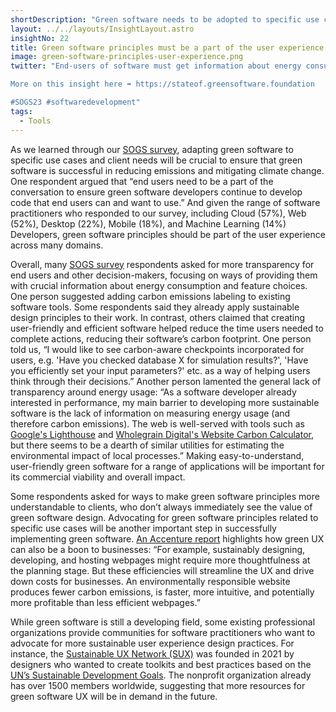 ```yaml
---
shortDescription: "Green software needs to be adopted to specific use cases to be most effective."
layout: ../../layouts/InsightLayout.astro
insightNo: 22
title: Green software principles must be a part of the user experience
image: green-software-principles-user-experience.png
twitter: "End-users of software must get information about energy consumption and feature choices for #greensoftware to be successful in reducing emissions and mitigating #climatechange.

More on this insight here ➡️ https://stateof.greensoftware.foundation

#SOGS23 #softwaredevelopment"
tags:
  - Tools
---
```


As we learned through our [SOGS survey](/../survey), adapting green software to specific use cases and client needs will be crucial to ensure that green software is successful in reducing emissions and mitigating climate change. One respondent argued that “​​end users need to be a part of the conversation to ensure green software developers continue to develop code that end users can and want to use.” And given the range of software practitioners who responded to our survey, including Cloud (57%), Web (52%), Desktop (22%), Mobile (18%), and Machine Learning (14%) Developers, green software principles should be part of the user experience across many domains.

Overall, many [SOGS survey](/../survey) respondents asked for more transparency for end users and other decision-makers, focusing on ways of providing them with crucial information about energy consumption and feature choices. One person suggested adding carbon emissions labeling to existing software tools. Some respondents said they already apply sustainable design principles to their work. In contrast, others claimed that creating user-friendly and efficient software helped reduce the time users needed to complete actions, reducing their software’s carbon footprint. One person told us, “I would like to see carbon-aware checkpoints incorporated for users, e.g. 'Have you checked database X for simulation results?', 'Have you efficiently set your input parameters?' etc. as a way of helping users think through their decisions.” Another person lamented the general lack of transparency around energy usage: “As a software developer already interested in performance, my main barrier to developing more sustainable software is the lack of information on measuring energy usage (and therefore carbon emissions). The web is well-served with tools such as [Google's Lighthouse](https://chrome.google.com/webstore/detail/lighthouse/blipmdconlkpinefehnmjammfjpmpbjk?hl=en) and [Wholegrain Digital's Website Carbon Calculator](https://www.websitecarbon.com/), but there seems to be a dearth of similar utilities for estimating the environmental impact of local processes.” Making easy-to-understand, user-friendly green software for a range of applications will be important for its commercial viability and overall impact.

Some respondents asked for ways to make green software principles more understandable to clients, who don’t always immediately see the value of green software design. Advocating for green software principles related to specific use cases will be another important step in successfully implementing green software. [An Accenture report](https://www.accenture.com/content/dam/accenture/final/a-com-migration/pdf/pdf-177/accenture-tech-sustainability-uniting-sustainability-and-technology.pdf#zoom=40) highlights how green UX can also be a boon to businesses: “For example, sustainably designing, developing, and hosting webpages might require more thoughtfulness at the planning stage. But these efficiencies will streamline the UX and drive down costs for businesses. An environmentally responsible website produces fewer carbon emissions, is faster, more intuitive, and potentially more profitable than less efficient webpages.”

While green software is still a developing field, some existing professional organizations provide communities for software practitioners who want to advocate for more sustainable user experience design practices. For instance, the [Sustainable UX Network (SUX)](https://sustainableuxmanifesto.com/) was founded in 2021 by designers who wanted to create toolkits and best practices based on the [UN’s Sustainable Development Goals](https://sdgs.un.org/goals). The nonprofit organization already has over 1500 members worldwide, suggesting that more resources for green software UX will be in demand in the future.